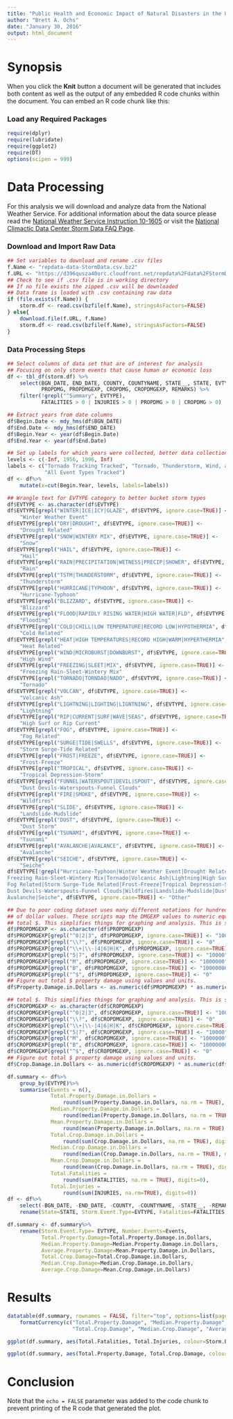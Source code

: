 ```yaml
---
title: "Public Health and Economic Impact of Natural Disasters in the United States"
author: "Brett A. Ochs"
date: "January 30, 2016"
output: html_document
---
```


# Synopsis

When you click the **Knit** button a document will be generated that includes both content as well as the output of any embedded R code chunks within the document. You can embed an R code chunk like this:

### Load any Required Packages
```r
require(dplyr)
require(lubridate)
require(ggplot2)
require(DT)
options(scipen = 999)
```

# Data Processing

For this analysis we will download and analyze data from the National Weather Service. For additional information about the data source please read the [National Weather Service Instruction 10-1605](https://www.ncdc.noaa.gov/stormevents/pd01016005curr.pdf) or visit the [National Climactic Data Center Storm Data FAQ Page](https://www.ncdc.noaa.gov/stormevents/faq.jsp).

### Download and Import Raw Data
```r
## Set variables to download and rename .csv files 
f.Name <- "repdata-data-StormData.csv.bz2"
f.URL <- "https://d396qusza40orc.cloudfront.net/repdata%2Fdata%2FStormData.csv.bz2"
## Check to see if .csv file is in working directory 
## If no file exists the zipped .csv will be downloaded
## Data frame is loaded with .csv containing raw data
if (file.exists(f.Name)) {
    storm.df <- read.csv(bzfile(f.Name), stringsAsFactors=FALSE)
} else{
    download.file(f.URL, f.Name)
    storm.df <- read.csv(bzfile(f.Name), stringsAsFactors=FALSE)
}
```

### Data Processing Steps

```r
## Select columns of data set that are of interest for analysis
## Focusing on only storm events that cause human or economic loss
df <- tbl_df(storm.df) %>%
    select(BGN_DATE, END_DATE, COUNTY, COUNTYNAME, STATE__, STATE, EVTYPE, FATALITIES, INJURIES, 
           PROPDMG, PROPDMGEXP, CROPDMG, CROPDMGEXP, REMARKS) %>%
    filter(!grepl("^Summary", EVTYPE),
           FATALITIES > 0 | INJURIES > 0 | PROPDMG > 0 | CROPDMG > 0)

## Extract years from date columns
df$Begin.Date <- mdy_hms(df$BGN_DATE)
df$End.Date <- mdy_hms(df$END_DATE)
df$Begin.Year <- year(df$Begin.Date)
df$End.Year <- year(df$End.Date)

## Set up labels for which years were collected, better data collection in more recent years.
levels <- c(-Inf, 1956, 1996, Inf)
labels <- c("Tornado Tracking Tracked", "Tornado, Thunderstorm, Wind, and Hail Tracked", 
            "All Event Types Tracked")
df <- df%>%
    mutate(x=cut(Begin.Year, levels, labels=labels))

## Wrangle text for EVTYPE category to better bucket storm types
df$EVTYPE <- as.character(df$EVTYPE)
df$EVTYPE[grepl("WINTER|ICE|ICY|GLAZE", df$EVTYPE, ignore.case=TRUE)] <- 
    "Winter Weather Event"
df$EVTYPE[grepl("DRY|DROUGHT", df$EVTYPE, ignore.case=TRUE)] <- 
    "Drought Related"
df$EVTYPE[grepl("SNOW|WINTERY MIX", df$EVTYPE, ignore.case=TRUE)] <- 
    "Snow"
df$EVTYPE[grepl("HAIL", df$EVTYPE, ignore.case=TRUE)] <- 
    "Hail"
df$EVTYPE[grepl("RAIN|PRECIPITATION|WETNESS|PRECIP|SHOWER", df$EVTYPE, ignore.case=TRUE)] <- 
    "Rain"
df$EVTYPE[grepl("TSTM|THUNDERSTORM", df$EVTYPE, ignore.case=TRUE)] <- 
    "Thunderstorm"
df$EVTYPE[grepl("HURRICANE|TYPHOON", df$EVTYPE, ignore.case=TRUE)] <- 
    "Hurricane-Typhoon"
df$EVTYPE[grepl("BLIZZARD", df$EVTYPE, ignore.case=TRUE)] <- 
    "Blizzard"
df$EVTYPE[grepl("FLOOD|RAPIDLY RISING WATER|HIGH WATER|FLD", df$EVTYPE, ignore.case=TRUE)] <- 
    "Flooding"
df$EVTYPE[grepl("COLD|CHILL|LOW TEMPERATURE|RECORD LOW|HYPOTHERMIA", df$EVTYPE, ignore.case=TRUE)] <- 
    "Cold Related"
df$EVTYPE[grepl("HEAT|HIGH TEMPERATURES|RECORD HIGH|WARM|HYPERTHERMIA", df$EVTYPE, ignore.case=TRUE)] <- 
    "Heat Related"
df$EVTYPE[grepl("WIND|MICROBURST|DOWNBURST", df$EVTYPE, ignore.case=TRUE)] <- 
    "High Wind"
df$EVTYPE[grepl("FREEZING|SLEET|MIX", df$EVTYPE, ignore.case=TRUE)] <-  
    "Freezing Rain-Sleet-Wintery Mix"
df$EVTYPE[grepl("TORNADO|TORNDAO|NADO", df$EVTYPE, ignore.case=TRUE)] <- 
    "Tornado"
df$EVTYPE[grepl("VOLCAN", df$EVTYPE, ignore.case=TRUE)] <- 
    "Volcanic Ash"
df$EVTYPE[grepl("LIGHTNING|LIGHTING|LIGNTNING", df$EVTYPE, ignore.case=TRUE)] <- 
    "Lightning"
df$EVTYPE[grepl("RIP|CURRENT|SURF|WAVE|SEAS", df$EVTYPE, ignore.case=TRUE)] <- 
    "High Surf or Rip Current"
df$EVTYPE[grepl("FOG", df$EVTYPE, ignore.case=TRUE)] <- 
    "Fog Related"
df$EVTYPE[grepl("SURGE|TIDE|SWELLS", df$EVTYPE, ignore.case=TRUE)] <- 
    "Storm Surge-Tide Related"
df$EVTYPE[grepl("FROST|FREEZE", df$EVTYPE, ignore.case=TRUE)] <- 
    "Frost-Freeze"
df$EVTYPE[grepl("TROPICAL", df$EVTYPE, ignore.case=TRUE)] <- 
    "Tropical Depression-Storm"    
df$EVTYPE[grepl("FUNNEL|WATERSPOUT|DEVIL|SPOUT", df$EVTYPE, ignore.case=TRUE)] <- 
    "Dust Devils-Waterspouts-Funnel Clouds"
df$EVTYPE[grepl("FIRE|SMOKE", df$EVTYPE, ignore.case=TRUE)] <- 
    "Wildfires"
df$EVTYPE[grepl("SLIDE", df$EVTYPE, ignore.case=TRUE)] <- 
    "Landslide-Mudslide"
df$EVTYPE[grepl("DUST", df$EVTYPE, ignore.case=TRUE)] <- 
    "Dust Storm"
df$EVTYPE[grepl("TSUNAMI", df$EVTYPE, ignore.case=TRUE)] <- 
    "Tsunami"
df$EVTYPE[grepl("AVALANCHE|AVALANCE", df$EVTYPE, ignore.case=TRUE)] <- 
    "Avalanche"
df$EVTYPE[grepl("SEICHE", df$EVTYPE, ignore.case=TRUE)] <- 
    "Seiche"
df$EVTYPE[!grepl("Hurricane-Typhoon|Winter Weather Event|Drought Related|Snow|Hail|Rain|Thunderstorm|Blizzard|Flooding|Cold Related|Heat Related|High Wind|
Freezing Rain-Sleet-Wintery Mix|Tornado|Volcanic Ash|Lightning|High Surf or Rip Current|
Fog Related|Storm Surge-Tide Related|Frost-Freeze|Tropical Depression-Storm|
Dust Devils-Waterspouts-Funnel Clouds|Wildfires|Landslide-Mudslide|Dust Storm|Tsunami|
Avalanche|Seiche", df$EVTYPE, ignore.case=TRUE)] <- "Other"

## Due to poor coding dataset uses many different notations for hundreds, thousands, millions, billions, etc 
## of dollar values. These scripts map the DMGEXP values to numeric equivalents and create new colum to look at 
## total $. This simplifies things for graphing and analysis. This is still somewhat messy however.
df$PROPDMGEXP <- as.character(df$PROPDMGEXP)
df$PROPDMGEXP[grepl("^0|2|3", df$PROPDMGEXP, ignore.case=TRUE)] <- "100"
df$PROPDMGEXP[grepl("\\?", df$PROPDMGEXP, ignore.case=TRUE)] <- "0"
df$PROPDMGEXP[grepl("\\+|\\-|4|6|H|K", df$PROPDMGEXP, ignore.case=TRUE)] <- "1000"
df$PROPDMGEXP[grepl("5|7", df$PROPDMGEXP, ignore.case=TRUE)] <- "10000"
df$PROPDMGEXP[grepl("M", df$PROPDMGEXP, ignore.case=TRUE)] <- "1000000"
df$PROPDMGEXP[grepl("B", df$PROPDMGEXP, ignore.case=TRUE)] <- "1000000000"
df$PROPDMGEXP[grepl("^$", df$PROPDMGEXP, ignore.case=TRUE)] <- "0"
## Figure out total $ property damage using values and units.
df$Property.Damage.in.Dollars <- as.numeric(df$PROPDMGEXP) * as.numeric(df$PROPDMG)

## total $. This simplifies things for graphing and analysis. This is still somewhat messy however.
df$CROPDMGEXP <- as.character(df$CROPDMGEXP)
df$CROPDMGEXP[grepl("^0|2|3", df$CROPDMGEXP, ignore.case=TRUE)] <- "100"
df$CROPDMGEXP[grepl("\\?", df$CROPDMGEXP, ignore.case=TRUE)] <- "0"
df$CROPDMGEXP[grepl("\\+|\\-|4|6|H|K", df$CROPDMGEXP, ignore.case=TRUE)] <- "1000"
df$CROPDMGEXP[grepl("5|7", df$CROPDMGEXP, ignore.case=TRUE)] <- "10000"
df$CROPDMGEXP[grepl("M", df$CROPDMGEXP, ignore.case=TRUE)] <- "1000000"
df$CROPDMGEXP[grepl("B", df$CROPDMGEXP, ignore.case=TRUE)] <- "1000000000"
df$CROPDMGEXP[grepl("^$", df$CROPDMGEXP, ignore.case=TRUE)] <- "0"
## Figure out total $ property damage using values and units.
df$Crop.Damage.in.Dollars <- as.numeric(df$CROPDMGEXP) * as.numeric(df$CROPDMG)

df.summary <- df%>%
    group_by(EVTYPE)%>%
    summarise(Events = n(),
              Total.Property.Damage.in.Dollars = 
                  round(sum(Property.Damage.in.Dollars, na.rm = TRUE), digits=0),
              Median.Property.Damage.in.Dollars = 
                  round(median(Property.Damage.in.Dollars, na.rm = TRUE), digits=0),
              Mean.Property.Damage.in.Dollars = 
                  round(mean(Property.Damage.in.Dollars, na.rm = TRUE), digits=0),
              Total.Crop.Damage.in.Dollars = 
                  round(sum(Crop.Damage.in.Dollars, na.rm = TRUE), digits=0),
              Median.Crop.Damage.in.Dollars = 
                  round(median(Crop.Damage.in.Dollars, na.rm = TRUE), digits=0),
              Mean.Crop.Damage.in.Dollars = 
                  round(mean(Crop.Damage.in.Dollars, na.rm = TRUE), digits=0),
              Total.Fatalities = 
                  round(sum(FATALITIES, na.rm = TRUE), digits=0),
              Total.Injuries = 
                  round(sum(INJURIES, na.rm=TRUE), digits=0))
df <- df%>%
    select(-BGN_DATE, -END_DATE, -COUNTY, -COUNTYNAME, -STATE__, -REMARKS)%>%
    rename(State=STATE, Storm.Event.Type=EVTYPE, Fatalities=FATALITIES, Injuries=INJURIES)

df.summary <- df.summary%>%
    rename(Storm.Event.Type= EVTYPE, Number.Events=Events, 
           Total.Property.Damage=Total.Property.Damage.in.Dollars, 
           Median.Property.Damage=Median.Property.Damage.in.Dollars,
           Average.Property.Damage=Mean.Property.Damage.in.Dollars, 
           Total.Crop.Damage=Total.Crop.Damage.in.Dollars,
           Median.Crop.Damage=Median.Crop.Damage.in.Dollars, 
           Average.Crop.Damage=Mean.Crop.Damage.in.Dollars)
```

# Results

```r
datatable(df.summary, rownames = FALSE, filter="top", options=list(pageLength=30)) %>%
    formatCurrency(c("Total.Property.Damage", "Median.Property.Damage", "Average.Property.Damage",  
                     "Total.Crop.Damage", "Median.Crop.Damage", "Average.Crop.Damage"), "$")

ggplot(df.summary, aes(Total.Fatalities, Total.Injuries, colour=Storm.Event.Type)) + geom_point()

ggplot(df.summary, aes(Total.Property.Damage, Total.Crop.Damage, colour=Storm.Event.Type)) +geom_point()

```

# Conclusion
Note that the `echo = FALSE` parameter was added to the code chunk to prevent printing of the R code that generated the plot.
